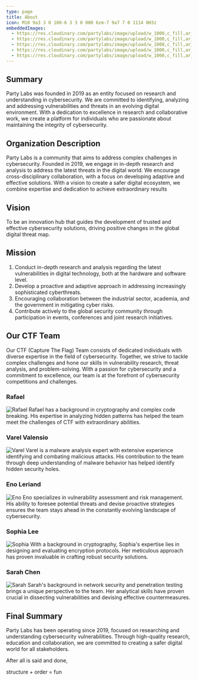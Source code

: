 ```yaml
---
type: page
title: About
icon: M10 9a3 3 0 100-6 3 3 0 000 6zm-7 9a7 7 0 1114 0H3z
embeddedImages:
  - https://res.cloudinary.com/partylabs/image/upload/w_1000,c_fill,ar_1:1,g_auto,r_max,bo_5px_solid_red,b_rgb:262c35/v1692073646/rafael.webp
  - https://res.cloudinary.com/partylabs/image/upload/w_1000,c_fill,ar_1:1,g_auto,r_max,bo_5px_solid_red,b_rgb:262c35/v1692073636/varel.jpg
  - https://res.cloudinary.com/partylabs/image/upload/w_1000,c_fill,ar_1:1,g_auto,r_max,bo_5px_solid_red,b_rgb:262c35/v1692073624/eno.webp
  - https://res.cloudinary.com/partylabs/image/upload/w_1000,c_fill,ar_1:1,g_auto,r_max,bo_5px_solid_red,b_rgb:262c35/v1692073608/shopia.jpg
  - https://res.cloudinary.com/partylabs/image/upload/w_1000,c_fill,ar_1:1,g_auto,r_max,bo_5px_solid_red,b_rgb:262c35/v1692073527/sarah.jpg
---
```


## Summary
Party Labs was founded in 2019 as an entity focused on research and understanding in cybersecurity. We are committed to identifying, analyzing and addressing vulnerabilities and threats in an evolving digital environment. With a dedication to excellence in research and collaborative work, we create a platform for individuals who are passionate about maintaining the integrity of cybersecurity.

## Organization Description
Party Labs is a community that aims to address complex challenges in cybersecurity. Founded in 2019, we engage in in-depth research and analysis to address the latest threats in the digital world. We encourage cross-disciplinary collaboration, with a focus on developing adaptive and effective solutions. With a vision to create a safer digital ecosystem, we combine expertise and dedication to achieve extraordinary results

## Vision
To be an innovation hub that guides the development of trusted and effective cybersecurity solutions, driving positive changes in the global digital threat map.

## Mission
1. Conduct in-depth research and analysis regarding the latest vulnerabilities in digital technology, both at the hardware and software level.
2. Develop a proactive and adaptive approach in addressing increasingly sophisticated cyberthreats.
3. Encouraging collaboration between the industrial sector, academia, and the government in mitigating cyber risks.
4. Contribute actively to the global security community through participation in events, conferences and joint research initiatives.

## Our CTF Team
Our CTF (Capture The Flag) Team consists of dedicated individuals with diverse expertise in the field of cybersecurity. Together, we strive to tackle complex challenges and hone our skills in vulnerability research, threat analysis, and problem-solving. With a passion for cybersecurity and a commitment to excellence, our team is at the forefront of cybersecurity competitions and challenges.

### Rafael
![Rafael](https://res.cloudinary.com/partylabs/image/upload/w_400,c_fill,ar_1:1,g_auto,r_max,bo_5px_solid_red,b_rgb:262c35/v1692073646/rafael.webp)
Rafael has a background in cryptography and complex code breaking. His expertise in analyzing hidden patterns has helped the team meet the challenges of CTF with extraordinary abilities.

### Varel Valensio
![Varel](https://res.cloudinary.com/partylabs/image/upload/w_400,c_fill,ar_1:1,g_auto,r_max,bo_5px_solid_red,b_rgb:262c35/v1692073636/varel.jpg)
Varel is a malware analysis expert with extensive experience identifying and combating malicious attacks. His contribution to the team through deep understanding of malware behavior has helped identify hidden security holes.

### Eno Leriand
![Eno](https://res.cloudinary.com/partylabs/image/upload/w_400,c_fill,ar_1:1,g_auto,r_max,bo_5px_solid_red,b_rgb:262c35/v1692073624/eno.webp)
Eno specializes in vulnerability assessment and risk management. His ability to foresee potential threats and devise proactive strategies ensures the team stays ahead in the constantly evolving landscape of cybersecurity.

### Sophia Lee
![Sophia](https://res.cloudinary.com/partylabs/image/upload/w_400,c_fill,ar_1:1,g_auto,r_max,bo_5px_solid_red,b_rgb:262c35/v1692073608/shopia.jpg)
With a background in cryptography, Sophia's expertise lies in designing and evaluating encryption protocols. Her meticulous approach has proven invaluable in crafting robust security solutions.

### Sarah Chen
![Sarah](https://res.cloudinary.com/partylabs/image/upload/w_400,c_fill,ar_1:1,g_auto,r_max,bo_5px_solid_red,b_rgb:262c35/v1692073527/sarah.jpg)
Sarah's background in network security and penetration testing brings a unique perspective to the team. Her analytical skills have proven crucial in dissecting vulnerabilities and devising effective countermeasures.

## Final Summary
Party Labs has been operating since 2019, focused on researching and understanding cybersecurity vulnerabilities. Through high-quality research, education and collaboration, we are committed to creating a safer digital world for all stakeholders.


<span>After all is said and done, </span>

<span className="text-primary">structure</span>
<span> + </span>
<span className="text-secondary">order</span>
<span> = </span>
<span className="text-tertiary"> fun</span>
